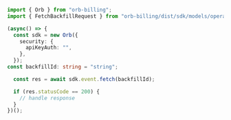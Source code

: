 ```typescript Fetch.ts
import { Orb } from "orb-billing";
import { FetchBackfillRequest } from "orb-billing/dist/sdk/models/operations";

(async() => {
  const sdk = new Orb({
    security: {
      apiKeyAuth: "",
    },
  });
const backfillId: string = "string";

  const res = await sdk.event.fetch(backfillId);

  if (res.statusCode == 200) {
    // handle response
  }
})();
```
